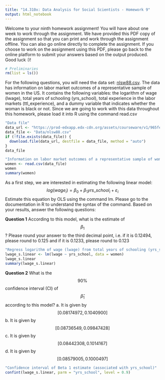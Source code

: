 ```yaml
---
title: "14.310x: Data Analysis for Social Scientists - Homework 9"
output: html_notebook
---
```



Welcome to your ninth homework assignment! You will have about one week to work through the
assignment. We have provided this PDF copy of the assignment so that you can print and work through
the assignment offline. You can also go online directly to complete the assignment. If you choose to work
on the assignment using this PDF, please go back to the online platform to submit your answers based
on the output produced.
Good luck :)!

```r
# Preliminaries
rm(list = ls())
```

For the following questions, you will need the data set: [nlsw88.csv](https://prod-edxapp.edx-cdn.org/assets/courseware/v1/965fe0633ade16afe13e0190ab45a225/asset-v1:MITx+14.310x+3T2018+type@asset+block/nlsw88.csv). The data has information on labor market outcomes of a representative sample of women in the US. It contains the following variables: the logarithm of wage (lwage), total years of schooling (yrs_school), total experience in the labor markets (ttl_experience), and a dummy variable that indicates whether the woman is black or not. Since we are going to work with this data throughout this homework, please load it into R using the command read.csv

```r
"Data file"
data_url <- "https://prod-edxapp.edx-cdn.org/assets/courseware/v1/965fe0633ade16afe13e0190ab45a225/asset-v1:MITx+14.310x+3T2018+type@asset+block/nlsw88.csv"
data_file <- "Data/nlsw88.csv"
if (!file.exists(data_file)) {
  download.file(data_url, destfile = data_file, method = "auto")
}
data_file

"Information on labor market outcomes of a representative sample of women in the US"
women <- read.csv(data_file)
women
summary(women)
```

As a first step, we are interested in estimating the following linear model:
$$
log(wage_{i}) = \beta_{0} + \beta_{1} yrs\_school_{i} + \varepsilon_{i}
$$
Estimate this equation by OLS using the command lm. Please go to the documentation in R to understand the syntax of the command. Based on your results, answer the following questions:

**Question 1**
According to this model, what is the estimate of $$\beta_{1}$$?
Please round your answer to the third decimal point, i.e. if it is 0.12494, please round to 0.125 and if it is 0.1233, please round to 0.123
```r
"Regress logarithm of wage (lwage) from total years of schooling (yrs_school)"
lwage_s.linear <- lm(lwage ~ yrs_school, data = women)
lwage_s.linear
summary(lwage_s.linear)
```

**Question 2**
What is the $$90\%$$ confidence interval (CI) of $$\hat{\beta}_{1}$$ according to this model?
a. It is given by $$[0.08174972,  0.1040900]$$
b. It is given by $$[0.08736549, 0.09847428]$$
c. It is given by $$[0.08442308, 0.1014167]$$
d. It is given by $$[0.08579005, 0.1000497]$$
```r
"Confidence interval of Beta 1 estimate (associated with yrs_school)"
confint(lwage_s.linear, parm = "yrs_school", level = 0.9)
```





